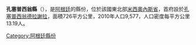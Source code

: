 {{Coord|27|58|51|S|55|31|18|W|display=title}}

'''孔塞普西翁縣'''（{{lang-es|Departamento Concepción}}），是[[阿根廷|阿根廷]]的縣份，位於該國東北部[[米西奧內斯省_(阿根廷)|米西奧內斯省]]，首府設於[[孔塞普西翁德拉謝拉|孔塞普西翁德拉謝拉]]，面積726平方公里，2010年人口9,577，人口密度每平方公里13.19人。

{{Argentina-geo-stub}}
[[Category:阿根廷縣份|Category:阿根廷縣份]]